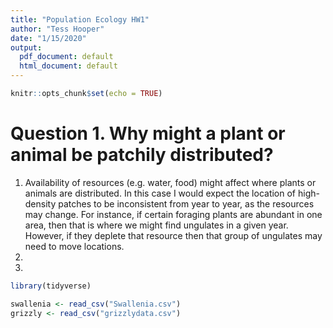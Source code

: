 ```yaml
---
title: "Population Ecology HW1"
author: "Tess Hooper"
date: "1/15/2020"
output:
  pdf_document: default
  html_document: default
---
```


```r
knitr::opts_chunk$set(echo = TRUE)
```

# Question 1. Why might a plant or animal be patchily distributed? 
1. Availability of resources (e.g. water, food) might affect where plants or animals are distributed. In this case I would expect the location of high-density patches to be inconsistent from year to year, as the resources may change. For instance, if certain foraging plants are abundant in one area, then that is where we might find ungulates in a given year. However, if they deplete that resource then that group of ungulates may need to move locations. 
2. 
3. 

```r

library(tidyverse)

```

```r

swallenia <- read_csv("Swallenia.csv")
grizzly <- read_csv("grizzlydata.csv")

```

